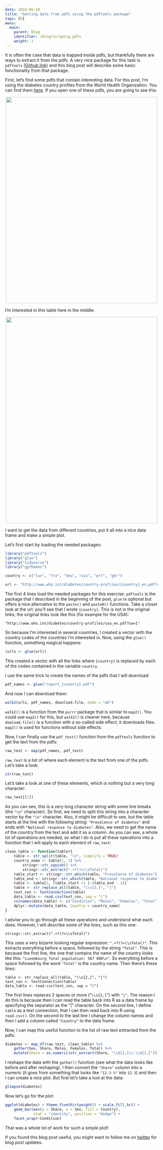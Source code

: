 ```yaml
---
date: 2018-06-10
title: "Getting data from pdfs using the pdftools package"
tags: [R]
menu:
  main:
    parent: Blog
    identifier: /blog/scraping_pdfs
    weight: 1
---
```


It is often the case that data is trapped inside pdfs, but thankfully there are ways to extract
it from the pdfs. A very nice package for this task is 
`pdftools` ([Github link](https://github.com/ropensci/pdftools))
and this blog post will describe some basic functionality from that package.

First, let's find some pdfs that contain interesting data. For this post, I'm using the diabetes
country profiles from the World Health Organization. You can find them [here](http://www.who.int/diabetes/country-profiles/en/#U).
If you open one of these pdfs, you are going to see this:

<div style="text-align:center;">
  <a href="http://www.who.int/diabetes/country-profiles/lux_en.pdf?ua=1">
    <img src="/img/diabetes_lux.png" width="499" height="680"/></a>
</div>

I'm interested in this table here in the middle:

<div style="text-align:center;">
  <a href="http://www.who.int/diabetes/country-profiles/lux_en.pdf?ua=1">
    <img src="/img/diabetes_table.png" width="499" height="680"/></a>
</div>

I want to get the data from different countries, put it all into a nice data frame and make a 
simple plot. 

Let's first start by loading the needed packages:

```r
library("pdftools")
library("glue")
library("tidyverse")
library("ggthemes")

country <- c("lux", "fra", "deu", "usa", "prt", "gbr")

url <- "http://www.who.int/diabetes/country-profiles/{country}_en.pdf?ua=1"
```

The first 4 lines load the needed packages for this exercise: `pdftools` is the package that I 
described in the beginning of the post, `glue` is optional but offers a nice alternative to the 
`paste()` and `paste0()` functions. Take a closer look at the url: you'll see that I wrote `{country}`.
This is not in the original links; the original links look like this (for example for the USA):

```
"http://www.who.int/diabetes/country-profiles/usa_en.pdf?ua=1"
```

So because I'm interested in several countries, I created a vector with the country codes 
of the countries I'm interested in. Now, using the `glue()` function, something magical happens:

```r
(urls <- glue(url))
```

This created a vector with all the links where `{country}` is replaced by each of the codes 
contained in the variable `country`.

I use the same trick to create the names of the pdfs that I will download:

```r
pdf_names <- glue("report_{country}.pdf")
```

And now I can download them:

```r
walk2(urls, pdf_names, download.file, mode = "wb")
```

`walk2()` is a function from the `purrr` package that is similar to `map2()`. You could use `map2()` 
for this, but `walk2()` is cleaner here, because `dowload.file()` is a function with a so-called
side effect; it downloads files. `map2()` is used for functions without side effects.

Now, I can finally use the `pdf_text()` function from the `pdftools` function to get the text
from the pdfs:

```r
raw_text <- map(pdf_names, pdf_text)
```

`raw_text` is a list of where each element is the text from one of the pdfs. Let's take a look:

```r
str(raw_text)
```

Let's take a look at one of these elements, which is nothing but a very long character:

```r
raw_text[[1]]
```

As you can see, this is a very long character string with some line breaks (the `"\n"` character). 
So first, we need to split this string into a character vector by the `"\n"` character. Also, it might
be difficult to see, but the table starts at the line with the following string:
`"Prevalence of diabetes"` and ends with `"National response to diabetes"`. Also, we need to get 
the name of the country from the text and add it as a column. As you can see, a whole lot 
of operations are needed, so what I do is put all these operations into a function that I will apply
to each element of `raw_text`:


```r
clean_table <- function(table){
    table <- str_split(table, "\n", simplify = TRUE)
    country_name <- table[1, 1] %>% 
        stringr::str_squish() %>% 
        stringr::str_extract(".+?(?=\\sTotal)")
    table_start <- stringr::str_which(table, "Prevalence of diabetes")
    table_end <- stringr::str_which(table, "National response to diabetes")
    table <- table[1, (table_start +1 ):(table_end - 1)]
    table <- str_replace_all(table, "\\s{2,}", "|")
    text_con <- textConnection(table)
    data_table <- read.csv(text_con, sep = "|")
    colnames(data_table) <- c("Condition", "Males", "Females", "Total")
    dplyr::mutate(data_table, Country = country_name)
}
```

I advise you to go through all these operations and understand what each does. However, I will 
describe some of the lines, such as this one:

```
stringr::str_extract(".+?(?=\\sTotal)")
```

This uses a very bizarre looking regular expression: `".+?(?=\\sTotal)"`. This extracts everything
before a space, followed by the string `"Total"`. This is because the first line, the one that contains
the name of the country looks like this: `"Luxembourg Total population: 567 000\n"`. So everything
before a space followed by the word `"Total"` is the country name. Then there's these lines:

```
table <- str_replace_all(table, "\\s{2,}", "|")
text_con <- textConnection(table)
data_table <- read.csv(text_con, sep = "|")
```

The first lines replaces 2 spaces or more ("`\\s{2,}`") with `"|"`. The reason I do this is because 
then I can read the table back into R as a data frame by specifying the separator as the "|" character.
On the second line, I define `table` as a text connection, that I can then read back into R using 
`read.csv()`. On the second to the last line I change the column names and then I add a column
called `"Country"` to the data frame.

Now, I can map this useful function to the list of raw text extracted from the pdfs:

```r
diabetes <- map_df(raw_text, clean_table) %>% 
    gather(Sex, Share, Males, Females, Total) %>% 
    mutate(Share = as.numeric(str_extract(Share, "\\d{1,}\\.\\d{1,}")))
```

I reshape the data with the `gather()` function (see what the data looks like before and after 
reshaping). I then convert the `"Share"` column into a numeric (it goes from something that looks
like `"12.3 %"` into `12.3`) and then I can create a nice plot. But first let's take a loot at 
the data:

```r
glimpse(diabetes)
```

Now let's go for the plot:

```r
ggplot(diabetes) + theme_fivethirtyeight() + scale_fill_hc() +
    geom_bar(aes(y = Share, x = Sex, fill = Country), 
             stat = "identity", position = "dodge") +
    facet_wrap(~Condition)
```

That was a whole lot of work for such a simple plot!

If you found this blog post useful, you might want to follow me on [twitter](https://www.twitter.com/brodriguesco)
for blog post updates.




